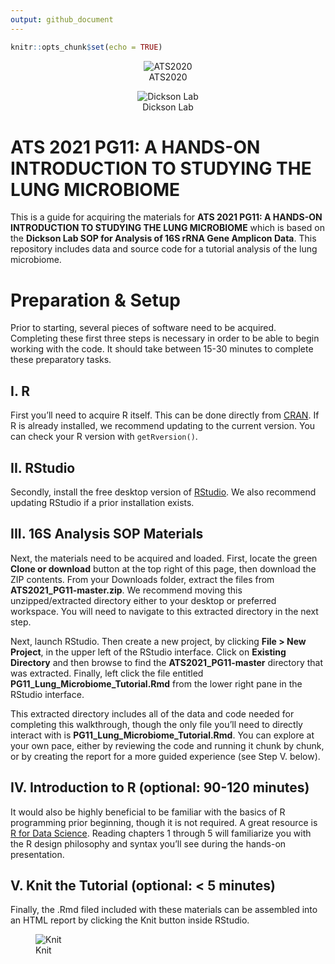 ```yaml
---
output: github_document
---
```


```r
knitr::opts_chunk$set(echo = TRUE)
```

<center>

![ATS2020](images/ats2021.png)

![Dickson Lab](images/dickson_lab_logo.png)

</center>

# ATS 2021 PG11: A HANDS-ON INTRODUCTION TO STUDYING THE LUNG MICROBIOME
This is a guide for acquiring the materials for **ATS 2021 PG11: A HANDS-ON INTRODUCTION TO STUDYING THE LUNG MICROBIOME** which is based on the **Dickson Lab SOP for Analysis of 16S rRNA Gene Amplicon Data**. This repository includes data and source code for a tutorial analysis of the lung microbiome.  

# Preparation & Setup
Prior to starting, several pieces of software need to be acquired. Completing these first three steps is necessary in order to be able to begin working with the code. It should take between 15-30 minutes to complete these preparatory tasks.  

## I. R
First you'll need to acquire R itself. This can be done directly from [CRAN](https://cran.r-project.org/). If R is already installed, we recommend updating to the current version. You can check your R version with `getRversion()`.  

## II. RStudio
Secondly, install the free desktop version of [RStudio](https://rstudio.com/products/rstudio/download/#download). We also recommend updating RStudio if a prior installation exists.  

## III. 16S Analysis SOP Materials
Next, the materials need to be acquired and loaded. First, locate the green **Clone or download** button at the top right of this page, then download the ZIP contents. From your Downloads folder, extract the files from **ATS2021_PG11-master.zip**. We recommend moving this unzipped/extracted directory either to your desktop or preferred workspace. You will need to navigate to this extracted directory in the next step.  

Next, launch RStudio. Then create a new project, by clicking **File > New Project**, in the upper left of the RStudio interface. Click on **Existing Directory** and then browse to find the **ATS2021_PG11-master** directory that was extracted. Finally, left click the file entitled **PG11_Lung_Microbiome_Tutorial.Rmd** from the lower right pane in the RStudio interface.  

This extracted directory includes all of the data and code needed for completing this walkthrough, though the only file you'll need to directly interact with is **PG11_Lung_Microbiome_Tutorial.Rmd**. You can explore at your own pace, either by reviewing the code and running it chunk by chunk, or by creating the report for a more guided experience (see Step V. below).  

## IV. Introduction to R (optional: 90-120 minutes)  
It would also be highly beneficial to be familiar with the basics of R programming prior beginning, though it is not required. A great resource is [R for Data Science](https://r4ds.had.co.nz/). Reading chapters 1 through 5 will familiarize you with the R design philosophy and syntax you'll see during the hands-on presentation.  

## V. Knit the Tutorial (optional: < 5 minutes)  
Finally, the .Rmd filed included with these materials can be assembled into an HTML report by clicking the Knit button inside RStudio.  

![Knit](images/pg11_knit.png)
